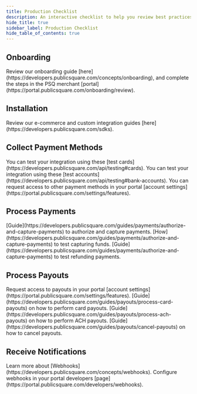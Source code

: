 ```yaml
---
title: Production Checklist
description: An interactive checklist to help you review best practices before going to production.
hide_title: true
sidebar_label: Production Checklist
hide_table_of_contents: true
---
```



<Intro
  title="Production Checklist"
  caption="An interactive checklist to help you review best practices before going to production."
/>

## Onboarding

<QuestionCard question="Have you completed onboarding with your PSQ merchant account?" showNA={false}>
  <Content type="no">
    <Alert type="warning"> Review our onboarding guide [here](https://developers.publicsquare.com/concepts/onboarding), and complete the steps in the PSQ merchant [portal](https://portal.publicsquare.com/onboarding/review). </Alert>
  </Content>
</QuestionCard>

## Installation

<QuestionCard question="Have you installed the appropriate SDK for your e-commerce provider or website?" showNA={false}>
  <Content type="no">
    <Alert type="warning"> Review our e-commerce and custom integration guides [here](https://developers.publicsquare.com/sdks). </Alert>
  </Content>
</QuestionCard>

## Collect Payment Methods

<QuestionCard question="Do you collect [credit cards](https://developers.publicsquare.com/guides/payments/process-card-payments)?" showNA={false}>
  <Content type="yes">
    <Alert type="neutral">You can test your integration using these [test cards](https://developers.publicsquare.com/api/testing#cards).</Alert>
  </Content>
</QuestionCard>

<QuestionCard question="Do you collect [bank accounts](https://developers.publicsquare.com/guides/payments/process-ach-payments)?" showNA={false}>
  <Content type="yes">
    <Alert type="neutral">You can test your integration using these [test accounts](https://developers.publicsquare.com/api/testing#bank-accounts).</Alert>
  </Content>
    <Content type="no">
    <Alert type="neutral">You can request access to other payment methods in your portal [account settings](https://portal.publicsquare.com/settings/features).</Alert>
  </Content>
</QuestionCard>

## Process Payments

<QuestionCard question="Do you collect payments from customers?" showNA={false}>
 <Content type="yes">
    <Alert type="neutral">[Guide](https://developers.publicsquare.com/guides/payments/authorize-and-capture-payments) to authorize and capture payments.</Alert>
  </Content>
   <Content type="yes">
    <Alert type="neutral">[How](https://developers.publicsquare.com/guides/payments/authorize-and-capture-payments) to test capturing funds.</Alert>
  </Content>
   <Content type="yes">
    <Alert type="neutral">[Guide](https://developers.publicsquare.com/guides/payments/authorize-and-capture-payments) to test refunding payments.</Alert>
  </Content>
</QuestionCard>

<QuestionCard question="Have you configured your [fraud rules](https://developers.publicsquare.com/concepts/fraud-details-and-prevention)?" showNA={false}>
</QuestionCard>

## Process Payouts

<QuestionCard question="Do you send funds to customers or businesses?" showNA={false}>
 <Content type="yes">
    <Alert type="neutral">Request access to payouts in your portal [account settings](https://portal.publicsquare.com/settings/features).</Alert>
  </Content>
  <Content type="yes">
    <Alert type="neutral">[Guide](https://developers.publicsquare.com/guides/payouts/process-card-payouts) on how to perform card payouts.</Alert>
  </Content>
   <Content type="yes">
    <Alert type="neutral">[Guide](https://developers.publicsquare.com/guides/payouts/process-ach-payouts) on how to perform ACH payouts.</Alert>
  </Content>
   <Content type="yes">
    <Alert type="neutral">[Guide](https://developers.publicsquare.com/guides/payouts/cancel-payouts) on how to cancel payouts.</Alert>
  </Content>
</QuestionCard>

## Receive Notifications

<QuestionCard question="Do you need to receive notifications for account activity?" showNA={false}>
  <Content type="yes">
    <Alert type="neutral">Learn more about [Webhooks](https://developers.publicsquare.com/concepts/webhooks).</Alert>
  </Content>
   <Content type="yes">
    <Alert type="neutral">Configure webhooks in your portal developers [page](https://portal.publicsquare.com/developers/webhooks).</Alert>
  </Content>
</QuestionCard>